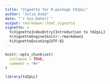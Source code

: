 ```yaml
---
title: "Vignette for R-package td2pLL"
author: "Julia Duda"
date: "`r Sys.Date()`"
output: rmarkdown::html_vignette
vignette: >
  %\VignetteIndexEntry{Introduction to td2pLL}
  %\VignetteEngine{knitr::rmarkdown}
  %\VignetteEncoding{UTF-8}
---
```


```r
knitr::opts_chunk$set(
  collapse = TRUE,
  comment = "#>"
)
```

```r
library(td2pLL)
```
